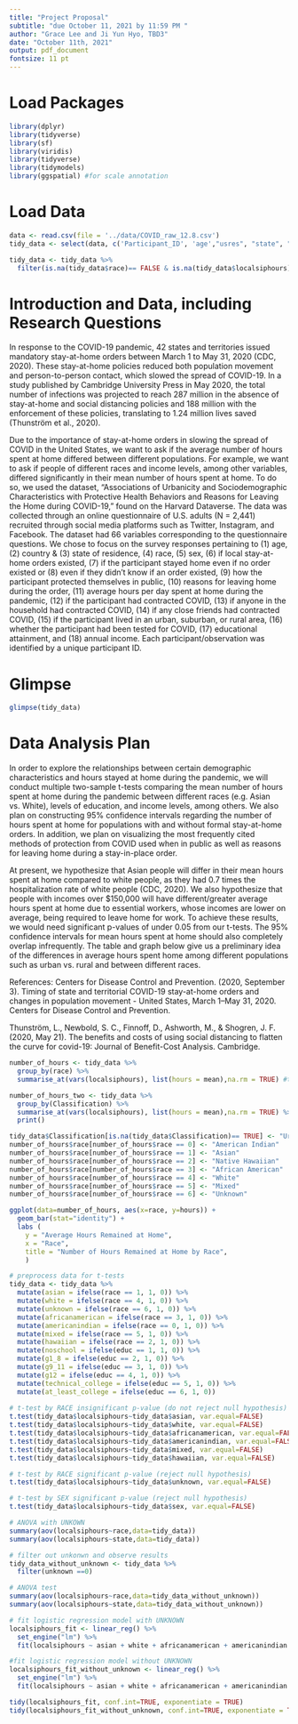 ```yaml
---
title: "Project Proposal"
subtitle: "due October 11, 2021 by 11:59 PM "
author: "Grace Lee and Ji Yun Hyo, TBD3"
date: "October 11th, 2021"
output: pdf_document
fontsize: 11 pt
---
```


# Load Packages

```r
library(dplyr)
library(tidyverse)
library(sf)
library(viridis)
library(tidyverse)
library(tidymodels)
library(ggspatial) #for scale annotation
``` 

# Load Data
```r
data <- read.csv(file = '../data/COVID_raw_12.8.csv')
tidy_data <- select(data, c('Participant_ID', 'age',"usres", "state", "race", "sex", "localsip", "localsip2", "localsip3", "leavehomeact___1", "leavehomeact___2", "leavehomeact___3", "leavehomeact___4", "leavehomeact___5", "leavehomeact___6", "leavehomeact___7", "leavehomereason___1", "leavehomereason___2", "leavehomereason___3", "leavehomereason___4", "leavehomereason___5", "leavehomereason___6", "leavehomereason___7", "localsiphours", "covidsick", "hhcovidsick", "ffcovidsick", "Classification", "covidtest", "educ", "hhincome"))

tidy_data <- tidy_data %>%
  filter(is.na(tidy_data$race)== FALSE & is.na(tidy_data$localsiphours)== FALSE)
```

# Introduction and Data, including Research Questions
In response to the COVID-19 pandemic, 42 states and territories issued mandatory stay-at-home orders between March 1 to May 31, 2020 (CDC, 2020). These stay-at-home policies reduced both population movement and person-to-person contact, which slowed the spread of COVID-19. In a study published by Cambridge University Press in May 2020, the total number of infections was projected to reach 287 million in the absence of stay-at-home and social distancing policies and 188 million with the enforcement of these policies, translating to 1.24 million lives saved (Thunström et al., 2020).  
 
Due to the importance of stay-at-home orders in slowing the spread of COVID in the United States, we want to ask if the average number of hours spent at home differed between different populations. For example, we want to ask if people of different races and income levels, among other variables, differed significantly in their mean number of hours spent at home. To do so, we used the dataset, “Associations of Urbanicity and Sociodemographic Characteristics with Protective Health Behaviors and Reasons for Leaving the Home during COVID-19,” found on the Harvard Dataverse. The data was collected through an online questionnaire of U.S. adults (N = 2,441) recruited through social media platforms such as Twitter, Instagram, and Facebook. The dataset had 66 variables corresponding to the questionnaire questions. We chose to focus on the survey responses pertaining to (1) age, (2) country & (3) state of residence, (4) race, (5) sex, (6) if local stay-at-home orders existed, (7) if the participant stayed home even if no order existed or (8) even if they didn’t know if an order existed, (9) how the participant protected themselves in public, (10) reasons for leaving home during the order, (11) average hours per day spent at home during the pandemic, (12) if the participant had contracted COVID, (13) if anyone in the household had contracted COVID, (14) if any close friends had contracted COVID, (15) if the participant lived in an urban, suburban, or rural area, (16) whether the participant had been tested for COVID, (17) educational attainment, and (18) annual income. Each participant/observation was identified by a unique participant ID. 

# Glimpse

```r
glimpse(tidy_data)
```

# Data Analysis Plan
In order to explore the relationships between certain demographic characteristics and hours stayed at home during the pandemic, we will conduct multiple two-sample t-tests comparing the mean number of hours spent at home during the pandemic between different races (e.g. Asian vs. White), levels of education, and income levels, among others. We also plan on constructing 95% confidence intervals regarding the number of hours spent at home for populations with and without formal stay-at-home orders. In addition, we plan on visualizing the most frequently cited methods of protection from COVID used when in public as well as reasons for leaving home during a stay-in-place order. 

At present, we hypothesize that Asian people will differ in their mean hours spent at home compared to white people, as they had 0.7 times the hospitalization rate of white people (CDC, 2020). We also hypothesize that people with incomes over $150,000 will have different/greater average hours spent at home due to essential workers, whose incomes are lower on average, being required to leave home for work. To achieve these results, we would need significant p-values of under 0.05 from our t-tests. The 95% confidence intervals for mean hours spent at home should also completely overlap infrequently. The table and graph below give us a preliminary idea of the differences in average hours spent home among different populations such as urban vs. rural and between different races. 

References: 
Centers for Disease Control and Prevention. (2020, September 3). Timing of state and territorial COVID-19 stay-at-home orders and changes in population movement - United States, March 1–May 31, 2020. Centers for Disease Control and Prevention. 

Thunström, L., Newbold, S. C., Finnoff, D., Ashworth, M., &amp; Shogren, J. F. (2020, May 21). The benefits and costs of using social distancing to flatten the curve for covid-19: Journal of Benefit-Cost Analysis. Cambridge. 

```r
number_of_hours <- tidy_data %>%
  group_by(race) %>%
  summarise_at(vars(localsiphours), list(hours = mean),na.rm = TRUE) #to summarize count

number_of_hours_two <- tidy_data %>%
  group_by(Classification) %>%
  summarise_at(vars(localsiphours), list(hours = mean),na.rm = TRUE) %>% #to summarize count
  print()
```

```r
tidy_data$Classification[is.na(tidy_data$Classification)== TRUE] <- "Urban"
number_of_hours$race[number_of_hours$race == 0] <- "American Indian"
number_of_hours$race[number_of_hours$race == 1] <- "Asian"
number_of_hours$race[number_of_hours$race == 2] <- "Native Hawaiian"
number_of_hours$race[number_of_hours$race == 3] <- "African American"
number_of_hours$race[number_of_hours$race == 4] <- "White"
number_of_hours$race[number_of_hours$race == 5] <- "Mixed"
number_of_hours$race[number_of_hours$race == 6] <- "Unknown"

ggplot(data=number_of_hours, aes(x=race, y=hours)) +
  geom_bar(stat="identity") +
  labs (
    y = "Average Hours Remained at Home",
    x = "Race",
    title = "Number of Hours Remained at Home by Race",
    ) 
```
```r
# preprocess data for t-tests
tidy_data <- tidy_data %>%
  mutate(asian = ifelse(race == 1, 1, 0)) %>%
  mutate(white = ifelse(race == 4, 1, 0)) %>%
  mutate(unknown = ifelse(race == 6, 1, 0)) %>%
  mutate(africanamerican = ifelse(race == 3, 1, 0)) %>%
  mutate(americanindian = ifelse(race == 0, 1, 0)) %>%
  mutate(mixed = ifelse(race == 5, 1, 0)) %>%
  mutate(hawaiian = ifelse(race == 2, 1, 0)) %>%
  mutate(noschool = ifelse(educ == 1, 1, 0)) %>%
  mutate(g1_8 = ifelse(educ == 2, 1, 0)) %>%
  mutate(g9_11 = ifelse(educ == 3, 1, 0)) %>%
  mutate(g12 = ifelse(educ == 4, 1, 0)) %>%
  mutate(technical_college = ifelse(educ == 5, 1, 0)) %>%
  mutate(at_least_college = ifelse(educ == 6, 1, 0))
  
# t-test by RACE insignificant p-value (do not reject null hypothesis)
t.test(tidy_data$localsiphours~tidy_data$asian, var.equal=FALSE)
t.test(tidy_data$localsiphours~tidy_data$white, var.equal=FALSE)
t.test(tidy_data$localsiphours~tidy_data$africanamerican, var.equal=FALSE)
t.test(tidy_data$localsiphours~tidy_data$americanindian, var.equal=FALSE)
t.test(tidy_data$localsiphours~tidy_data$mixed, var.equal=FALSE)
t.test(tidy_data$localsiphours~tidy_data$hawaiian, var.equal=FALSE)

# t-test by RACE significant p-value (reject null hypothesis)
t.test(tidy_data$localsiphours~tidy_data$unknown, var.equal=FALSE)

# t-test by SEX significant p-value (reject null hypothesis)
t.test(tidy_data$localsiphours~tidy_data$sex, var.equal=FALSE)

# ANOVA with UNKOWN
summary(aov(localsiphours~race,data=tidy_data))
summary(aov(localsiphours~state,data=tidy_data))

# filter out unkonwn and observe results
tidy_data_without_unknown <- tidy_data %>%
  filter(unknown ==0)

# ANOVA test
summary(aov(localsiphours~race,data=tidy_data_without_unknown))
summary(aov(localsiphours~state,data=tidy_data_without_unknown))
```

```r

# fit logistic regression model with UNKNOWN
localsiphours_fit <- linear_reg() %>%
  set_engine("lm") %>%
  fit(localsiphours ~ asian + white + africanamerican + americanindian + mixed + hawaiian, data = tidy_data)

#fit logistic regression model without UNKNOWN
localsiphours_fit_without_unknown <- linear_reg() %>%
  set_engine("lm") %>%
  fit(localsiphours ~ asian + white + africanamerican + americanindian + mixed + hawaiian, data = tidy_data_without_unknown)

tidy(localsiphours_fit, conf.int=TRUE, exponentiate = TRUE)
tidy(localsiphours_fit_without_unknown, conf.int=TRUE, exponentiate = TRUE)
```